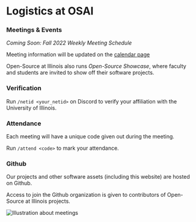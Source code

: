 
<Head>
  <title>Logistics | Open-Source at Illinois</title>
  <meta
    name='description'
    content='Logistics at Open-Source @ Illinois. Find information related to meetings, involvement, automation and so on.'
  />
  <link rel='icon' href='../public/favicon.ico' />
</Head>

# Logistics at OSAI

### Meetings & Events

_Coming Soon: Fall 2022 Weekly Meeting Schedule_

Meeting information will be updated on the [calendar page](/calendar)

Open-Source at Illinois also runs _Open-Source Showcase_, where faculty and students are invited to show off their software projects.

### Verification

Run `/netid <your_netid>` on Discord to verify your affiliation with the University of Illinois.

### Attendance

Each meeting will have a unique code given out during the meeting.

Run `/attend <code>` to mark your attendance.

### Github

Our projects and other software assets (including this website) are hosted on Github.

Access to join the Github organization is given to contributors of Open-Source at Illinois projects.

<Image
  className='mt-10'
  height={250}
  src={teaching}
  alt='Illustration about meetings'
/>

